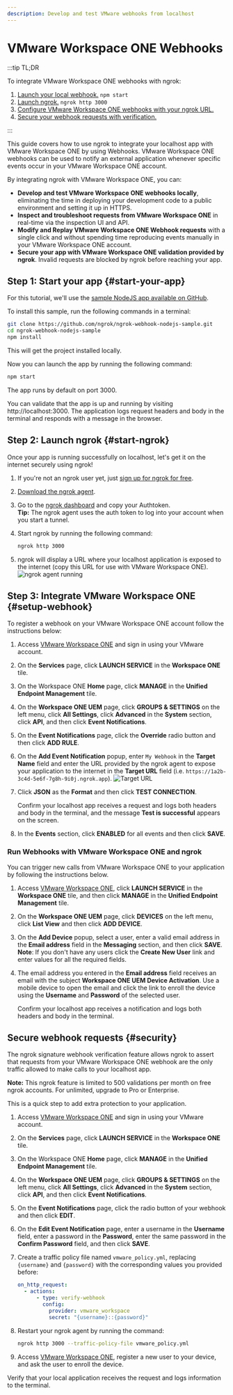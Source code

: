 ```yaml
---
description: Develop and test VMware webhooks from localhost
---
```



# VMware Workspace ONE Webhooks

:::tip TL;DR

To integrate VMware Workspace ONE webhooks with ngrok:

1. [Launch your local webhook.](#start-your-app) `npm start`
1. [Launch ngrok.](#start-ngrok) `ngrok http 3000`
1. [Configure VMware Workspace ONE webhooks with your ngrok URL.](#setup-webhook)
1. [Secure your webhook requests with verification.](#security)

:::

This guide covers how to use ngrok to integrate your localhost app with VMware Workspace ONE by using Webhooks.
VMware Workspace ONE webhooks can be used to notify an external application whenever specific events occur in your VMware Workspace ONE account.

By integrating ngrok with VMware Workspace ONE, you can:

- **Develop and test VMware Workspace ONE webhooks locally**, eliminating the time in deploying your development code to a public environment and setting it up in HTTPS.
- **Inspect and troubleshoot requests from VMware Workspace ONE** in real-time via the inspection UI and API.
- **Modify and Replay VMware Workspace ONE Webhook requests** with a single click and without spending time reproducing events manually in your VMware Workspace ONE account.
- **Secure your app with VMware Workspace ONE validation provided by ngrok**. Invalid requests are blocked by ngrok before reaching your app.

## **Step 1**: Start your app {#start-your-app}

For this tutorial, we'll use the [sample NodeJS app available on GitHub](https://github.com/ngrok/ngrok-webhook-nodejs-sample).

To install this sample, run the following commands in a terminal:

```bash
git clone https://github.com/ngrok/ngrok-webhook-nodejs-sample.git
cd ngrok-webhook-nodejs-sample
npm install
```

This will get the project installed locally.

Now you can launch the app by running the following command:

```bash
npm start
```

The app runs by default on port 3000.

You can validate that the app is up and running by visiting http://localhost:3000. The application logs request headers and body in the terminal and responds with a message in the browser.

## **Step 2**: Launch ngrok {#start-ngrok}

Once your app is running successfully on localhost, let's get it on the internet securely using ngrok!

1. If you're not an ngrok user yet, just [sign up for ngrok for free](https://ngrok.com/signup).

1. [Download the ngrok agent](https://download.ngrok.com).

1. Go to the [ngrok dashboard](https://dashboard.ngrok.com) and copy your Authtoken. <br />
   **Tip:** The ngrok agent uses the auth token to log into your account when you start a tunnel.
1. Start ngrok by running the following command:

   ```bash
   ngrok http 3000
   ```

1. ngrok will display a URL where your localhost application is exposed to the internet (copy this URL for use with VMware Workspace ONE).
   ![ngrok agent running](/img/integrations/launch_ngrok_tunnel.png)

## **Step 3**: Integrate VMware Workspace ONE {#setup-webhook}

To register a webhook on your VMware Workspace ONE account follow the instructions below:

1. Access [VMware Workspace ONE](https://console.cloud.vmware.com/) and sign in using your VMware account.

1. On the **Services** page, click **LAUNCH SERVICE** in the **Workspace ONE** tile.

1. On the Workspace ONE **Home** page, click **MANAGE** in the **Unified Endpoint Management** tile.

1. On the **Workspace ONE UEM** page, click **GROUPS & SETTINGS** on the left menu, click **All Settings**, click **Advanced** in the **System** section, click **API**, and then click **Event Notifications**.

1. On the **Event Notifications** page, click the **Override** radio button and then click **ADD RULE**.

1. On the **Add Event Notification** popup, enter `My Webhook` in the **Target Name** field and enter the URL provided by the ngrok agent to expose your application to the internet in the **Target URL** field (i.e. `https://1a2b-3c4d-5e6f-7g8h-9i0j.ngrok.app`).
   ![Target URL](img/ngrok_url_configuration_vmware.png)

1. Click **JSON** as the **Format** and then click **TEST CONNECTION**.

   Confirm your localhost app receives a request and logs both headers and body in the terminal, and the message **Test is successful** appears on the screen.

1. In the **Events** section, click **ENABLED** for all events and then click **SAVE**.

### Run Webhooks with VMware Workspace ONE and ngrok

You can trigger new calls from VMware Workspace ONE to your application by following the instructions below.

1. Access [VMware Workspace ONE](https://console.cloud.vmware.com/), click **LAUNCH SERVICE** in the **Workspace ONE** tile, and then click **MANAGE** in the **Unified Endpoint Management** tile.

1. On the **Workspace ONE UEM** page, click **DEVICES** on the left menu, click **List View** and then click **ADD DEVICE**.

1. On the **Add Device** popup, select a user, enter a valid email address in the **Email address** field in the **Messaging** section, and then click **SAVE**.
   **Note**: If you don't have any users click the **Create New User** link and enter values for all the required fields.

1. The email address you entered in the **Email address** field receives an email with the subject **Workspace ONE UEM Device Activation**. Use a mobile device to open the email and click the link to enroll the device using the **Username** and **Password** of the selected user.

   Confirm your localhost app receives a notification and logs both headers and body in the terminal.

<InspectingRequests />

<ReplayingRequests />

## Secure webhook requests {#security}

The ngrok signature webhook verification feature allows ngrok to assert that requests from your VMware Workspace ONE webhook are the only traffic allowed to make calls to your localhost app.

**Note:** This ngrok feature is limited to 500 validations per month on free ngrok accounts. For unlimited, upgrade to Pro or Enterprise.

This is a quick step to add extra protection to your application.

1. Access [VMware Workspace ONE](https://console.cloud.vmware.com/) and sign in using your VMware account.

1. On the **Services** page, click **LAUNCH SERVICE** in the **Workspace ONE** tile.

1. On the Workspace ONE **Home** page, click **MANAGE** in the **Unified Endpoint Management** tile.

1. On the **Workspace ONE UEM** page, click **GROUPS & SETTINGS** on the left menu, click **All Settings**, click **Advanced** in the **System** section, click **API**, and then click **Event Notifications**.

1. On the **Event Notifications** page, click the radio button of your webhook and then click **EDIT**.

1. On the **Edit Event Notification** page, enter a username in the **Username** field, enter a password in the **Password**, enter the same password in the **Confirm Password** field, and then click **SAVE**.

1. Create a traffic policy file named `vmware_policy.yml`, replacing `{username}` and `{password}` with the corresponding values you provided before:

   ```yaml
   on_http_request:
     - actions:
         - type: verify-webhook
           config:
             provider: vmware_workspace
             secret: "{username}::{password}"
   ```

1. Restart your ngrok agent by running the command:

   ```bash
   ngrok http 3000 --traffic-policy-file vmware_policy.yml
   ```

1. Access [VMware Workspace ONE](https://console.cloud.vmware.com/), register a new user to your device, and ask the user to enroll the device.

Verify that your local application receives the request and logs information to the terminal.
